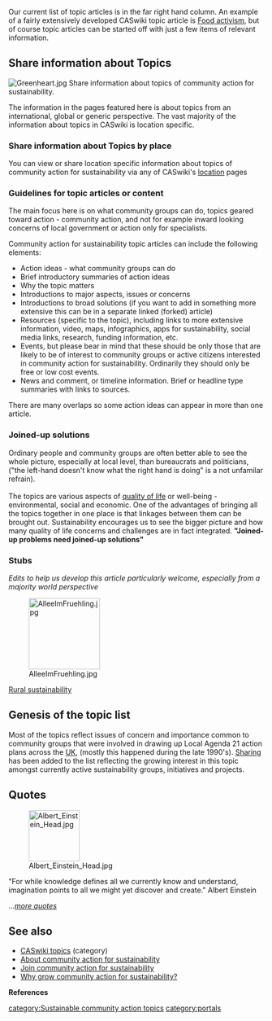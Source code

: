 {{TOCright}}{{Photowantedsca}}
Our current list of topic articles is in the far right hand column. An example of a fairly extensively developed CASwiki topic article is [[Food activism]], but of course topic articles can be started off with just a few items of relevant information.

{{caswikitopics sidebar}}
== Share information about Topics ==

[[File:Greenheart.jpg]] Share information about topics of community action for sustainability.

The information in the pages featured here is about topics from an international, global or generic perspective. The vast majority of the information about topics in CASwiki is location specific.

=== Share information about Topics by place ===

You can view or share location specific information about topics of community action for sustainability via any of CASwiki's [[CASwiki places|location]] pages

=== Guidelines for topic articles or content ===

The main focus here is on what community groups can do, topics geared toward action - community action, and not for example inward looking concerns of local government or action only for specialists.

Community action for sustainability topic articles can include the following elements:
*Action ideas - what community groups can do
*Brief introductory summaries of action ideas
*Why the topic matters
*Introductions to major aspects, issues or concerns
*Introductions to broad solutions (if you want to add in something more extensive this can be in a separate linked (forked) article)
*Resources (specific to the topic), including links to more extensive information, video, maps, infographics, apps for sustainability, social media links, research, funding information, etc.
*Events, but please bear in mind that these should be only those that are likely to be of interest to community groups or active citizens interested in community action for sustainability. Ordinarily they should only be free or low cost events.
*News and comment, or timeline information. Brief or headline type summaries with links to sources.

There are many overlaps so some action ideas can appear in more than one article.

=== Joined-up solutions ===

Ordinary people and community groups are often better able to see the whole picture, especially at local level, than bureaucrats and politicians, ("the left-hand doesn't know what the right hand is doing" is a not unfamilar refrain).<br><br>
The topics are various aspects of [[quality of life]] or well-being - environmental, social and economic. One of the advantages of bringing all the topics together in one place is that linkages between them can be brought out. Sustainability encourages us to see the bigger picture and how many quality of life concerns and challenges are in fact integrated. '''"Joined-up problems need joined-up solutions"'''

=== Stubs ===

''Edits to help us develop this article particularly welcome, especially from a majority world perspective''

[[File:AlleeImFruehling.jpg|140px]]

[[Rural sustainability]]
{{Helpout}}
== Genesis of the topic list ==

Most of the topics reflect issues of concern and importance common to community groups that were involved in drawing up Local Agenda 21 action plans across the [[UK]], (mostly this happened during the late 1990's). [[Sharing]] has been added to the list reflecting the growing interest in this topic amongst currently active sustainability groups, initiatives and projects.

== Quotes ==

[[File:Albert Einstein Head.jpg|100px|left]]

"For while knowledge defines all we currently know and understand, imagination points to all we might yet discover and create." Albert Einstein


...''[[Inspiring quotes|more quotes]]'' <br clear=left>

== See also ==
*[[:category:Sustainable community action topics|CASwiki topics]] (category)
*[[About community action for sustainability]]
*[[Join community action for sustainability]]
*[[Why grow community action for sustainability?]]


{{scaendmenu}}

'''References'''
{{Attrib sca ref|About LS Ideas Bank topics}}
<references/>

[[category:Sustainable community action topics]]
[[category:portals]]